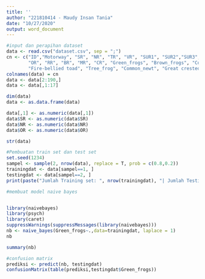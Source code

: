 ---
title: ''
author: "221810414 - Maudy Insan Tania"
date: "10/27/2020"
output: word_document
---

```{r}
#input dan perapihan dataset
data <- read.csv("dataset.csv", sep = ";")
cn <- c("ID","Motorway", "SR", "NR", "TR", "VR", "SUR1", "SUR2","SUR3", "UR", "FR",
        "OR", "RR", "BR", "MR", "CR", "Green_frogs", "Brown_frogs", "Common_toad",
        "Fire-bellied toad", "Tree_frog", "Common_newt", "Great crested newt")
colnames(data) = cn
data <- data[2:190,]
data <- data[,1:17]

dim(data)
data <- as.data.frame(data)
```

```{r}
data[,1] <- as.numeric(data[,1])
data$SR <- as.numeric(data$SR)
data$NR <- as.numeric(data$NR)
data$OR <- as.numeric(data$OR)

str(data)
```


```{r}
#Pembuatan train set dan test set
set.seed(1234)
sampel <- sample(2, nrow(data), replace = T, prob = c(0.8,0.2))
trainingdat <- data[sampel==1, ]
testingdat <- data[sampel==2, ]
print(paste("Jumlah Training set: ", nrow(trainingdat), "| Jumlah Testing Data: ", nrow(testingdat)))

```
```{r}
#membuat model naive bayes


library(naivebayes)
library(psych)
library(caret)
suppressWarnings(suppressMessages(library(naivebayes)))
nb <- naive_bayes(Green_frogs~.,data=trainingdat, laplace = 1)
nb
```
```{r}
summary(nb)
```

```{r}
#confusion matrix
prediksi <- predict(nb, testingdat)
confusionMatrix(table(prediksi,testingdat$Green_frogs))
```

